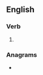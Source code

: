 ==English==

===Verb===
{{head|en|verb form}}

# {{present participle of|venerate|lang=en|nocat=1}}

===Anagrams===
* {{anagrams|en|a=aeeginnrtv|enervating}}